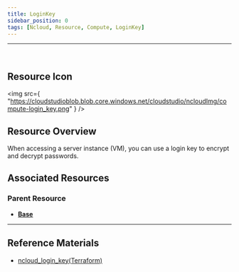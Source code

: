 ```yaml
---
title: LoginKey
sidebar_position: 0
tags: [Ncloud, Resource, Compute, LoginKey]
---
```


<hr />
<br />

## Resource Icon

<img
    src={
        "https://cloudstudioblob.blob.core.windows.net/cloudstudio/ncloudImg/compute-login_key.png"
    }
/>

## Resource Overview

When accessing a server instance (VM), you can use a login key to encrypt and decrypt passwords.

## Associated Resources

### Parent Resource

-   [**Base**](https://docs.cstudio.app/docs/resource/ncloud/Base)


---

## Reference Materials
-   [ncloud_login_key(Terraform)](https://registry.terraform.io/providers/NaverCloudPlatform/ncloud/latest/docs/resources/login_key)
